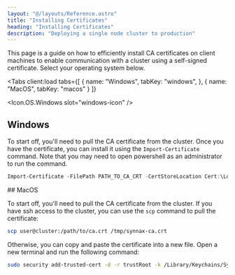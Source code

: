 ```yaml
---
layout: "@/layouts/Reference.astro"
title: "Installing Certificates"
heading: "Installing Certificates"
description: "Deploying a single node cluster to production"
---
```




This page is a guide on how to efficiently install CA certificates on client machines
to enable communication with a cluster using a self-signed certificate. Select your
operating system below.

<Tabs
    client:load
    tabs={[
        { name: "Windows", tabKey: "windows", },
        { name: "MacOS", tabKey: "macos" }
    ]}
>
<Icon.OS.Windows slot="windows-icon" />
<Fragment slot="windows">
## Windows

To start off, you'll need to pull the CA certificate from the cluster. Once you have the
certificate, you can install it using the `Import-Certificate` command. Note that you
may need to open powershell as an administrator to run the command.

```powershell
Import-Certificate -FilePath PATH_TO_CA_CRT -CertStoreLocation Cert:\LocalMachine\Root
```

</Fragment>
<Icon.OS.MacOS slot="macos-icon" />
<Fragment slot="macos">
## MacOS

To start off, you'll need to pull the CA certificate from the cluster. If you have ssh
access to the cluster, you can use the `scp` command to pull the certificate:

```bash
scp user@cluster:/path/to/ca.crt /tmp/synnax-ca.crt
```

Otherwise, you can copy and paste the certificate into a new file. Open a new terminal
and run the following command:

```bash
sudo security add-trusted-cert -d -r trustRoot -k /Library/Keychains/System.keychain /tmp/synnax-ca.crt
```

</Fragment>
</Tabs>
